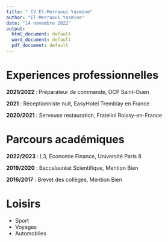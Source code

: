 ```yaml
---
title: " CV El-Merraoui Yasmine"
author: "El-Merraoui Yasmine"
date: "14 novembre 2022"
output:
  html_document: default
  word_document: default
  pdf_document: default
---
```

# Experiences professionnelles 
 **2021/2022** : Préparateur de commande, OCP Saint-Ouen
 
 **2021** : Réceptionniste nuit, EasyHotel Tremblay en France 
 
 **2020/2021** : Serveuse restauration, Fratelini Roissy-en-France 
 
# Parcours académiques
 **2022/2023** : L3, Economie Finance, Université Paris 8
 
 **2019/2020** : Baccalauréat Scientifique, Mention Bien
 
 **2016/2017** : Brevet des collèges, Mention Bien 
 
# Loisirs
-  Sport
-  Voyages
-  Automobiles
 